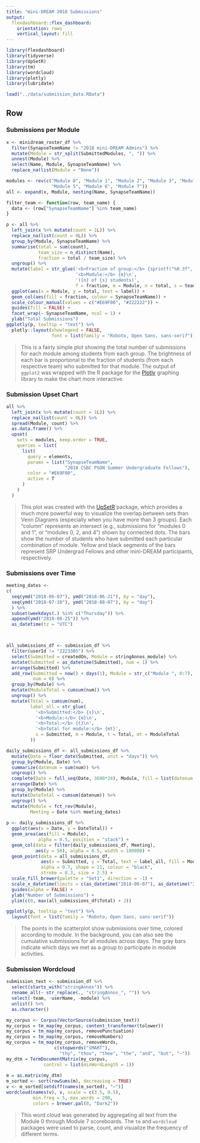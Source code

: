 ```yaml
---
title: "mini-DREAM 2018 Submissions"
output: 
  flexdashboard::flex_dashboard:
    orientation: rows
    vertical_layout: fill
---
```


```r
library(flexdashboard)
library(tidyverse)
library(UpSetR)
library(tm)
library(wordcloud)
library(plotly)
library(lubridate)

load("../data/submission_data.RData")
```

Row {.tabset .tabset-fade} 
-----------------------------------------------------------------------


### Submissions per Module


```r
x <- minidream_roster_df %>% 
  filter(SynapseTeamName != "2018 mini-DREAM Admins") %>% 
  mutate(Module = str_split(SubmittedModules, ", ")) %>% 
  unnest(Module) %>%  
  select(Name, Module, SynapseTeamName) %>% 
  replace_na(list(Module = "None"))

modules <- rev(c("Module 0", "Module 1", "Module 2", "Module 3", "Module 4", 
                 "Module 5", "Module 6", "Module 7"))
all <- expand(x, Module, nesting(Name, SynapseTeamName))

filter_team <- function(row, team_name) {
  data <- (row["SynapseTeamName"] %in% team_name)
}
```

```r
p <- all %>% 
  left_join(x %>% mutate(count = 1L)) %>%
  replace_na(list(count = 0L)) %>% 
  group_by(Module, SynapseTeamName) %>% 
  summarise(total = sum(count), 
            team_size = n_distinct(Name),
            fraction = total / team_size) %>% 
  ungroup() %>% 
  mutate(label = str_glue('<b>Fraction of group:</b> {sprintf("%0.3f", f)}\n',
                          '<b>Module:</b> {m}\n',
                          '({n} of {s} students)',
                          f = fraction, m = Module, n = total, s = team_size)) %>% 
  ggplot(aes(x = Module, y = total, text = label)) +
  geom_col(aes(fill = fraction, colour = SynapseTeamName)) +
  scale_colour_manual(values = c("#E69F00", "#222222")) +
  guides(fill = FALSE) +
  facet_wrap(~ SynapseTeamName, ncol = 1) +
  ylab("Total Submissions")
ggplotly(p, tooltip = "text") %>% 
  plotly::layout(showlegend = FALSE,
                 font = list(family = "Roboto, Open Sans, sans-serif"))
```

> This is a fairly simple plot showing the total number of submissions for each module among students from each group. The brightness of each bar is proportional to the fraction of students (from each respective team) who submitted for that module.  The output of `ggplot2` was wrapped with the R package for the [Plotly](https://plot.ly/r/) graphing library to make the chart more interactive.


### Submission Upset Chart

```r
all %>% 
  left_join(x %>% mutate(count = 1L)) %>%
  replace_na(list(count = 0L)) %>% 
  spread(Module, count) %>% 
  as.data.frame() %>% 
  upset(
    sets = modules, keep.order = TRUE,
    queries = list(
      list(
        query = elements,
        params = list("SynapseTeamName", 
                      "2018 CSBC PSON Summer Undergraduate Fellows"),
        color = "#E69F00",
        active = T
      )
    )
  )
```


> This plot was created with the [UpSetR](https://cran.r-project.org/web/packages/UpSetR/vignettes/basic.usage.html) package, which provides a much more powerful way to visualize the overlap between sets than Venn Diagrams (especially when you have more than 3 groups). Each "column" represents an intersect (e.g., submissions for "modules 0 and 1", or "modules 0, 2, and 4") shown by connected dots. The bars show the number of students who have submitted each particular combination of module. Yellow and black segments of the bars represent SRP Undergrad Fellows and other mini-DREAM participants, respectively.




### Submissions over Time

```r
meeting_dates <-
c(
  seq(ymd("2018-06-07"), ymd("2018-06-21"), by = "day"), 
  seq(ymd("2018-07-10"), ymd("2018-08-07"), by = "day")
  ) %>% 
  subset(weekdays(.) %in% c("Thursday")) %>% 
  append(ymd("2018-06-25")) %>% 
  as_datetime(tz = "UTC")



all_submissions_df <- submission_df %>%
  filter(userId != "2223305") %>% 
  select(Submitted = createdOn, Module = stringAnnos_module) %>%
  mutate(Submitted = as_datetime(Submitted), num = 1) %>%
  arrange(Submitted) %>%
  add_row(Submitted = now() + days(1), Module = str_c("Module ", 0:7),
          num = 0) %>%
  group_by(Module) %>% 
  mutate(ModuleTotal = cumsum(num)) %>% 
  ungroup() %>% 
  mutate(Total = cumsum(num),
         label_all = str_glue(
           '<b>Submitted:</b> {s}\n',
           '<b>Module:</b> {m}\n',
           '<b>Total:</b> {t}\n',
           '<b>Total for module:</b> {mt}',
           s = Submitted, m = Module, t = Total, mt = ModuleTotal
         ))

daily_submissions_df <- all_submissions_df %>%
  mutate(Date = floor_date(Submitted, unit = "days")) %>% 
  group_by(Module, Date) %>%
  summarize(datenum = sum(num)) %>%
  ungroup() %>% 
  complete(Date = full_seq(Date, 3600*24), Module, fill = list(datenum = 0)) %>% 
  arrange(Date) %>% 
  group_by(Module) %>%
  mutate(DateTotal = cumsum(datenum)) %>%
  ungroup() %>% 
  mutate(Module = fct_rev(Module),
         Meeting = Date %in% meeting_dates)
  
p <- daily_submissions_df %>%
  ggplot(aes(x = Date, y = DateTotal)) +
  geom_area(aes(fill = Module),
            alpha = 0.5, position = "stack") +
  geom_col(data = filter(daily_submissions_df, Meeting), 
           aes(y = 50), alpha = 0.5, width = 100000) +
  geom_point(data = all_submissions_df,
             aes(x = Submitted, y = Total, text = label_all, fill = Module), 
             alpha = 0.7, shape = 21, colour = "black", 
             stroke = 0.3, size = 2.5) +
  scale_fill_brewer(palette = "Set1", direction = -1) +
  scale_x_datetime(limits = c(as_datetime("2018-06-07"), as_datetime("2018-08-07") + 1)) +
  guides(alpha = FALSE) +
  ylab("Number of Submissions") +
  ylim(c(0, max(all_submissions_df$Total) + 2))

ggplotly(p, tooltip = "text") %>% 
  layout(font = list(family = "Roboto, Open Sans, sans-serif"))
```

> The points in the scatterplot show submissions over time, colored according to module. In the background, you can also see the cumulative submissions for all modules across days. The gray bars indicate which days we met as a group to participate in module activities.


### Submission Wordcloud

```r
submission_text <- submission_df %>% 
  select(starts_with("stringAnnos")) %>% 
  rename_all(~ str_replace(., "stringAnnos_", "")) %>% 
  select(-team, -userName, -module) %>% 
  unlist() %>% 
  as.character()

my_corpus <- Corpus(VectorSource(submission_text))
my_corpus = tm_map(my_corpus, content_transformer(tolower))
my_corpus = tm_map(my_corpus, removePunctuation)
my_corpus = tm_map(my_corpus, removeNumbers)
my_corpus = tm_map(my_corpus, removeWords,
                  c(stopwords("SMART"), 
                    "thy", "thou", "thee", "the", "and", "but", "—"))
my_dtm = TermDocumentMatrix(my_corpus,
              control = list(minWordLength = 1))
  
m = as.matrix(my_dtm)
m_sorted <- sort(rowSums(m), decreasing = TRUE)
v <- m_sorted[setdiff(names(m_sorted), "—")]
wordcloud(names(v), v, scale = c(3.5, 0.5),
          min.freq = 5, max.words = 200,
          colors = brewer.pal(8, "Dark2"))
```

> This word cloud was generated by aggregating all text from the Module 0 through Module 7 scoreboards. The `tm` and `wordcloud` packages were used to parse, count, and visualize the frequency of different terms. 

